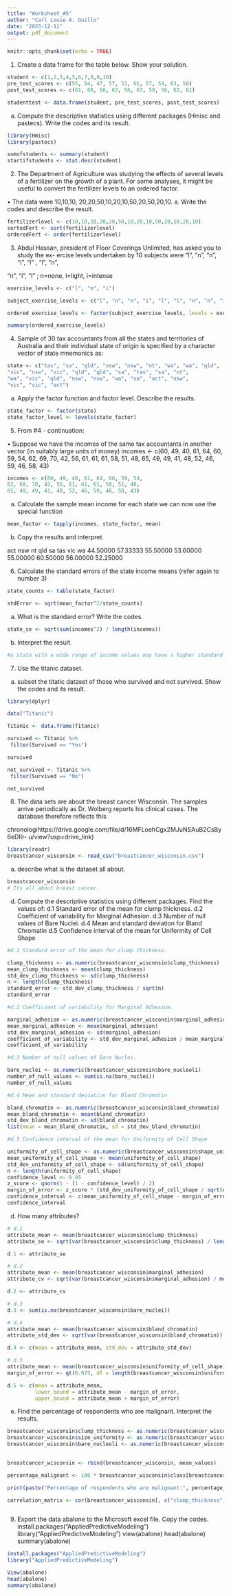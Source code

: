 ```yaml
---
title: "Worksheet_#5"
author: "Carl Louie A. Quillo"
date: "2023-12-11"
output: pdf_document
---
```


```r
knitr::opts_chunk$set(echo = TRUE)
```


1. Create a data frame for the table below. Show your solution.

```r

student <- c(1,2,3,4,5,6,7,8,9,10)
pre_test_scores <- c(55, 54, 47, 57, 51, 61, 57, 54, 63, 58)
post_test_scores <- c(61, 60, 56, 63, 56, 63, 59, 56, 62, 61)

studenttest <- data.frame(student, pre_test_scores, post_test_scores)

```
a. Compute the descriptive statistics using different packages (Hmisc and pastecs).
Write the codes and its result.
```r
library(Hmisc)
library(pastecs)

sumofstudents <- summary(student)
startifstudents <- stat.desc(student)

```
2. The Department of Agriculture was studying the effects of several levels of a fertilizer
on the growth of a plant. For some analyses, it might be useful to convert the fertilizer
levels to an ordered factor.

• The data were 10,10,10, 20,20,50,10,20,10,50,20,50,20,10.
a. Write the codes and describe the result.
```r

fertilizerlevel <- c(10,10,10,20,20,50,10,20,10,50,20,50,20,10)
sortedFert <- sort(fertilizerlevel)
orderedFert <- order(fertilizerlevel)
```

3. Abdul Hassan, president of Floor Coverings Unlimited, has asked you to study the ex-
ercise levels undertaken by 10 subjects were “l”, “n”, “n”, “i”, “l” , “l”, “n”,

“n”, “i”, “l” ; n=none, l=light, i=intense
```r
exercise_levels <- c("l", "n", "i")

subject_exercise_levels <- c("l", "n", "n", "i", "l", "l", "n", "n", "i", "l")

ordered_exercise_levels <- factor(subject_exercise_levels, levels = exercise_levels)

summary(ordered_exercise_levels)
```
4. Sample of 30 tax accountants from all the states and territories of Australia and their
individual state of origin is specified by a character vector of state mnemonics as:

```r
state <- c("tas", "sa", "qld", "nsw", "nsw", "nt", "wa", "wa", "qld",
"vic", "nsw", "vic", "qld", "qld", "sa", "tas", "sa", "nt",
"wa", "vic", "qld", "nsw", "nsw", "wa", "sa", "act", "nsw",
"vic", "vic", "act")
```
a. Apply the factor function and factor level. Describe the results.
```r

state_factor <- factor(state)
state_factor_level <- levels(state_factor)


```
5. From #4 - continuation:

• Suppose we have the incomes of the same tax accountants in another vector (in suitably
large units of money)
incomes <- c(60, 49, 40, 61, 64, 60, 59, 54,
62, 69, 70, 42, 56, 61, 61, 61, 58, 51, 48,
65, 49, 49, 41, 48, 52, 46, 59, 46, 58, 43)
```r

incomes <- c(60, 49, 40, 61, 64, 60, 59, 54,
62, 69, 70, 42, 56, 61, 61, 61, 58, 51, 48,
65, 49, 49, 41, 48, 52, 46, 59, 46, 58, 43)

```
a. Calculate the sample mean income for each state we can now use the special function
```r

mean_factor <- tapply(incomes, state_factor, mean)

```
b. Copy the results and interpret.

 act      nsw       nt      qld       sa      tas      vic       wa 
44.50000 57.33333 55.50000 53.60000 55.00000 60.50000 56.00000 52.25000 


6. Calculate the standard errors of the state income means (refer again to number 3)
```r

state_counts <- table(state_factor)

stdError <- sqrt(mean_factor^2/state_counts)


```
a. What is the standard error? Write the codes.
```r

state_se <- sqrt(sum(incomes^2) / length(incomes))

```
b. Interpret the result.
```r
#a state with a wide range of income values may have a higher standard error compared to a state with a narrow range of income     values, even if both standard errors are within the margin of error
```

7. Use the titanic dataset.
a. subset the titatic dataset of those who survived and not survived. Show the codes
and its result.
```r
library(dplyr)

data("Titanic")

Titanic <- data.frame(Titanic)

survived <- Titanic %>%
 filter(Survived == "Yes")

survived

not_survived <- Titanic %>%
 filter(Survived == "No")

not_survived

```
8. The data sets are about the breast cancer Wisconsin. The samples arrive periodically
as Dr. Wolberg reports his clinical cases. The database therefore reflects this

chronologihttps://drive.google.com/file/d/16MFLoehCgx2MJuNSAuB2CsBy6eDIIr-
u/view?usp=drive_link)
```r

library(readr)
breastcancer_wisconsin <- read_csv("breastcancer_wisconsin.csv")

```
a. describe what is the dataset all about.
```r

breastcancer_wisconsin
# Its all about breast cancer

```
d. Compute the descriptive statistics using different packages. Find the values of:
d.1 Standard error of the mean for clump thickness.
d.2 Coefficient of variability for Marginal Adhesion.
d.3 Number of null values of Bare Nuclei.
d.4 Mean and standard deviation for Bland Chromatin
d.5 Confidence interval of the mean for Uniformity of Cell Shape
```r
#d.1 Standard error of the mean for clump thickness.

clump_thickness <- as.numeric(breastcancer_wisconsin$clump_thickness)
mean_clump_thickness <- mean(clump_thickness)
std_dev_clump_thickness <- sd(clump_thickness)
n <- length(clump_thickness)
standard_error <- std_dev_clump_thickness / sqrt(n)
standard_error

#d.2 Coefficient of variability for Marginal Adhesion.

marginal_adhesion <- as.numeric(breastcancer_wisconsin$marginal_adhesion)
mean_marginal_adhesion <- mean(marginal_adhesion)
std_dev_marginal_adhesion <- sd(marginal_adhesion)
coefficient_of_variability <- std_dev_marginal_adhesion / mean_marginal_adhesion
coefficient_of_variability

#d.3 Number of null values of Bare Nuclei.

bare_nuclei <- as.numeric(breastcancer_wisconsin$bare_nucleoli)
number_of_null_values <- sum(is.na(bare_nuclei))
number_of_null_values

#d.4 Mean and standard deviation for Bland Chromatin

bland_chromatin <- as.numeric(breastcancer_wisconsin$bland_chromatin)
mean_bland_chromatin <- mean(bland_chromatin)
std_dev_bland_chromatin <- sd(bland_chromatin)
list(mean = mean_bland_chromatin, sd = std_dev_bland_chromatin)

#d.5 Confidence interval of the mean for Uniformity of Cell Shape

uniformity_of_cell_shape <- as.numeric(breastcancer_wisconsin$shape_uniformity)
mean_uniformity_of_cell_shape <- mean(uniformity_of_cell_shape)
std_dev_uniformity_of_cell_shape <- sd(uniformity_of_cell_shape)
n <- length(uniformity_of_cell_shape)
confidence_level <- 0.95
z_score <- qnorm(1 - (1 - confidence_level) / 2)
margin_of_error <- z_score * (std_dev_uniformity_of_cell_shape / sqrt(n))
confidence_interval <- c(mean_uniformity_of_cell_shape - margin_of_error, mean_uniformity_of_cell_shape + margin_of_error)
confidence_interval

```
d.  How many attributes?
```r
# d.1
attribute_mean <- mean(breastcancer_wisconsin$clump_thickness)
attribute_se <- sqrt(var(breastcancer_wisconsin$clump_thickness) / length(breastcancer_wisconsin$clump_thickness))

d.1 <- attribute_se

# d.2
attribute_mean <- mean(breastcancer_wisconsin$marginal_adhesion)
attribute_cv <- sqrt(var(breastcancer_wisconsin$marginal_adhesion) / mean(breastcancer_wisconsin$marginal_adhesion)^2)

d.2 <- attribute_cv

# d.3
d.3 <- sum(is.na(breastcancer_wisconsin$bare_nuclei))

# d.4 
attribute_mean <- mean(breastcancer_wisconsin$bland_chromatin)
attribute_std_dev <- sqrt(var(breastcancer_wisconsin$bland_chromatin))

d.4 <- c(mean = attribute_mean, std_dev = attribute_std_dev)

# d.5
attribute_mean <- mean(breastcancer_wisconsin$uniformity_of_cell_shape)
margin_of_error <- qt(0.975, df = length(breastcancer_wisconsin$uniformity_of_cell_shape) - 1) * (attribute_se / sqrt(length(breastcancer_wisconsin$uniformity_of_cell_shape)))

d.5 <- c(mean = attribute_mean, 
         lower_bound = attribute_mean - margin_of_error, 
         upper_bound = attribute_mean + margin_of_error)

```
e. Find the percentage of respondents who are malignant. Interpret the results.
```r

breastcancer_wisconsin$clump_thickness <- as.numeric(breastcancer_wisconsin$clump_thickness)
breastcancer_wisconsin$size_uniformity <- as.numeric(breastcancer_wisconsin$size_uniformity)
breastcancer_wisconsin$bare_nucleoli <- as.numeric(breastcancer_wisconsin$bare_nucleoli)

 
breastcancer_wisconsin <- rbind(breastcancer_wisconsin, mean_values)

percentage_malignant <- 100 * breastcancer_wisconsin$class[breastcancer_wisconsin$class == "malignant"] / sum(breastcancer_wisconsin$class == "malignant")

print(paste("Percentage of respondents who are malignant:", percentage_malignant))

correlation_matrix <- cor(breastcancer_wisconsin[, c("clump_thickness", "size_uniformity", "shape_uniformity", "marginal_adhesion", "epithelial_size", "bare_nucleoli", "bland_chromatin", "normal_nucleoli", "mitoses")])



```

9. Export the data abalone to the Microsoft excel file. Copy the codes.
install.packages("AppliedPredictiveModeling")
library("AppliedPredictiveModeling")
view(abalone)
head(abalone)
summary(abalone)
 
```r

install.packages("AppliedPredictiveModeling")
library("AppliedPredictiveModeling")

View(abalone)
head(abalone)
summary(abalone)


```